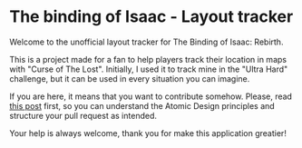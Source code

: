 <Meta title="Introduction" />

# The binding of Isaac - Layout tracker

Welcome to the unofficial layout tracker for The Binding of Isaac: Rebirth.

This is a project made for a fan to help players track their location in maps with "Curse of The Lost".
Initially, I used it to track mine in the "Ultra Hard" challenge, but it can be used in every situation you can imagine.

If you are here, it means that you want to contribute somehow. Please, read
[this post](https://andela.com/insights/structuring-your-react-application-atomic-design-principles/) first, 
so you can understand the Atomic Design principles and structure your pull request as intended.

Your help is always welcome, thank you for make this application greatier!